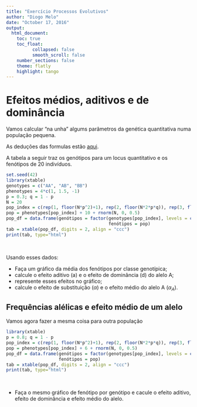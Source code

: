 ```yaml
---
title: "Exercício Processos Evolutivos"
author: "Diogo Melo"
date: "October 17, 2016"
output:
  html_document:
    toc: true
    toc_float:           
          collapsed: false
          smooth_scroll: false
    number_sections: false
    theme: flatly
    highlight: tango
---
```

 <style>
   th,td{
     padding:2px 5px 2px 5px;
   }
 </style>
 
# Efeitos médios, aditivos e de dominância

Vamos calcular "na unha" algums parâmetros da genética quantitativa numa população pequena. 

As deduções das formulas estão [aqui](https://diogro.github.io/exGenQuant/deducoes.html).

A tabela a seguir traz os genótipos para um locus quantitativo e os fenótipos de 20 indivíduos.

```r
set.seed(42)
library(xtable)
genotypes = c("AA", "AB", "BB")
phenotypes = 4*c(1, 1.5, -1)
p = 0.3; q = 1 - p
N = 20
pop_index = c(rep(1, floor(N*p^2)+1), rep(2, floor(N*2*p*q)), rep(3, floor(N*q^2)+1))
pop = phenotypes[pop_index] + 10 + rnorm(N, 0, 0.5)
pop_df = data.frame(genótipos = factor(genotypes[pop_index], levels = c("BB", "AB", "AA")), 
                                       fenótipos = pop)
tab = xtable(pop_df, digits = 2, align = "ccc")
print(tab, type="html")
```
<br>

Usando esses dados:

- Faça um gráfico da média dos fenótipos por classe genotípica;
- calcule o efeito aditivo (a) e o efeito de dominância (d) do alelo A;
- represente esses efeitos no gráfico;
- calcule o efeito de substituição ($\alpha$) e o efeito médio do alelo A ($\alpha_A$).

## Frequências alélicas e efeito médio de um alelo

Vamos agora fazer a mesma coisa para outra população

```r
library(xtable)
p = 0.8; q = 1 - p
pop_index = c(rep(1, floor(N*p^2)+1), rep(2, floor(N*2*p*q)), rep(3, floor(N*q^2)+1))
pop = phenotypes[pop_index] + 6 + rnorm(N, 0, 0.5)
pop_df = data.frame(genótipos = factor(genotypes[pop_index], levels = c("BB", "AB", "AA")), 
                    fenótipos = pop)
tab = xtable(pop_df, digits = 2, align = "ccc")
print(tab, type="html")
```
<br>

- Faça o mesmo gráfico de fenótipo por genótipo e cacule o efeito aditivo, efeito de dominância e efeito médio do alelo.